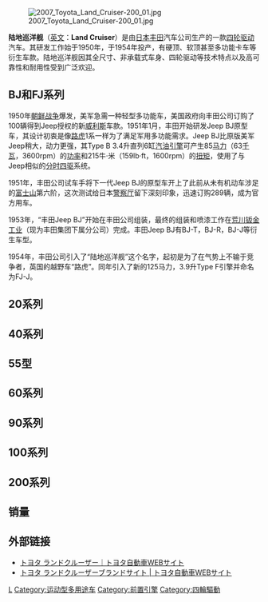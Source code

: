 {{Expand|time=2012-09-29T14:16:46+00:00 }}
{{unreferenced|time=2011-07-09T13:19:43+00:00}}

[[File:2007_Toyota_Land_Cruiser-200_01.jpg|thumb]]

'''陆地巡洋舰'''（[[英文|英文]]：'''Land Cruiser'''）是由[[日本|日本]][[丰田|丰田]]汽车公司生产的一款[[四轮驱动|四轮驱动]]汽车。其研发工作始于1950年，于1954年投产，有硬顶、软顶甚至多功能卡车等衍生车款。陆地巡洋舰因其全尺寸、非承载式车身、四轮驱动等技术特点以及高可靠性和耐用性受到广泛欢迎。

== BJ和FJ系列 ==
1950年[[朝鲜战争|朝鲜战争]]爆发，美军急需一种轻型多功能车，美国政府向丰田公司订购了100辆得到Jeep授权的新[[威利吉普車|威利斯]]车款。1951年1月，丰田开始研发Jeep BJ原型车，其设计初衷是像[[路虎|路虎]]1系一样为了满足军用多功能需求。Jeep BJ比原版美军Jeep稍大，动力更强，其Type B 3.4升直列6缸[[汽油|汽油]][[引擎|引擎]]可产生85[[马力|马力]]（63[[千瓦|千瓦]]，3600rpm）的[[功率|功率]]和215牛·米（159lb·ft，1600rpm）的[[扭矩|扭矩]]，使用了与Jeep相似的[[分时四驱|分时四驱]]系统。

1951年，丰田公司试车手将下一代Jeep BJ的原型车开上了此前从未有机动车涉足的[[富士山|富士山]]第六阶，这次测试给日本[[警察厅|警察厅]]留下深刻印象，迅速订购289辆，成为官方用车。

1953年，“丰田Jeep BJ”开始在丰田公司组装，最终的组装和喷漆工作在[[荒川钣金工业|荒川钣金工业]]（现为丰田集团下属分公司）完成。丰田Jeep BJ有BJ-T，BJ-R，BJ-J等衍生车型。

1954年，丰田公司引入了“陆地巡洋舰”这个名字，起初是为了在气势上不输于竞争者，英国的越野车“路虎”。同年引入了新的125马力，3.9升Type F引擎并命名为FJ-J。

==20系列==
==40系列==
==55型==

==60系列==

==90系列==
==100系列==

==200系列==
==销量==

== 外部链接==
* [https://toyota.jp/landcruiser/ トヨタ ランドクルーザー｜トヨタ自動車WEBサイト]
* [https://toyota.jp/information/campaign/landcruiser/ トヨタ ランドクルーザーブランドサイト | トヨタ自動車WEBサイト]

[[Category:豐田車款|L]]
[[Category:运动型多用途车|Category:运动型多用途车]]
[[Category:前置引擎|Category:前置引擎]]
[[Category:四輪驅動|Category:四輪驅動]]